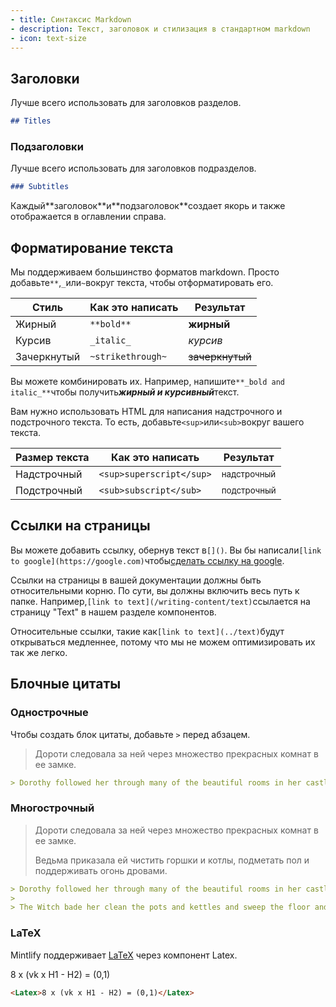 ```yaml
---
- title: Синтаксис Markdown
- description: Текст, заголовок и стилизация в стандартном markdown
- icon: text-size
---
```


## Заголовки

Лучше всего использовать для заголовков разделов.

```md
## Titles
```

### Подзаголовки

Лучше всего использовать для заголовков подразделов.

```md
### Subtitles
```

<Tip>
  Каждый**заголовок**и**подзаголовок**создает якорь и также отображается в оглавлении справа.
</Tip>

## Форматирование текста

Мы поддерживаем большинство форматов markdown. Просто добавьте`**`,`_`или`~`вокруг текста, чтобы отформатировать его.

| Стиль       | Как это написать  | Результат       |
| ----------- | ----------------- | --------------- |
| Жирный      | `**bold**`        | **жирный**      |
| Курсив      | `_italic_`        | *курсив*        |
| Зачеркнутый | `~strikethrough~` | ~~зачеркнутый~~ |

Вы можете комбинировать их. Например, напишите`**_bold and italic_**`чтобы получит&#x44C;***жирный и курсивный***&#x442;екст.

Вам нужно использовать HTML для написания надстрочного и подстрочного текста. То есть, добавьте`<sup>`или`<sub>`вокруг вашего текста.

| Размер текста | Как это написать         | Результат              |
| ------------- | ------------------------ | ---------------------- |
| Надстрочный   | `<sup>superscript</sup>` | <sup>надстрочный</sup> |
| Подстрочный   | `<sub>subscript</sub>`   | <sub>подстрочный</sub> |

## Ссылки на страницы

Вы можете добавить ссылку, обернув текст в`[]()`. Вы бы написали`[link to google](https://google.com)`чтобы[сделать ссылку на google](https://google.com).

Ссылки на страницы в вашей документации должны быть относительными корню. По сути, вы должны включить весь путь к папке. Например,`[link to text](/writing-content/text)`ссылается на страницу "Text" в нашем разделе компонентов.

Относительные ссылки, такие как`[link to text](../text)`будут открываться медленнее, потому что мы не можем оптимизировать их так же легко.

## Блочные цитаты

### Однострочные

Чтобы создать блок цитаты, добавьте `>` перед абзацем.

> Дороти следовала за ней через множество прекрасных комнат в ее замке.

```md
> Dorothy followed her through many of the beautiful rooms in her castle.
```

### Многострочный

> Дороти следовала за ней через множество прекрасных комнат в ее замке.
>
> Ведьма приказала ей чистить горшки и котлы, подметать пол и поддерживать огонь дровами.

```md
> Dorothy followed her through many of the beautiful rooms in her castle.
>
> The Witch bade her clean the pots and kettles and sweep the floor and keep the fire fed with wood.
```

### LaTeX

Mintlify поддерживает [LaTeX](https://www.latex-project.org) через компонент Latex.

<Latex>8 x (vk x H1 - H2) = (0,1)</Latex>

```md
<Latex>8 x (vk x H1 - H2) = (0,1)</Latex>
```
